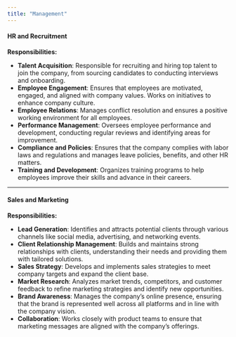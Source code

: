 ```yaml
---
title: "Management"
---
```


#### **HR and Recruitment**

**Responsibilities:**

- **Talent Acquisition**: Responsible for recruiting and hiring top talent to join the company, from sourcing candidates to conducting interviews and onboarding.
- **Employee Engagement**: Ensures that employees are motivated, engaged, and aligned with company values. Works on initiatives to enhance company culture.
- **Employee Relations**: Manages conflict resolution and ensures a positive working environment for all employees.
- **Performance Management**: Oversees employee performance and development, conducting regular reviews and identifying areas for improvement.
- **Compliance and Policies**: Ensures that the company complies with labor laws and regulations and manages leave policies, benefits, and other HR matters.
- **Training and Development**: Organizes training programs to help employees improve their skills and advance in their careers.

---

#### **Sales and Marketing**

**Responsibilities:**

- **Lead Generation**: Identifies and attracts potential clients through various channels like social media, advertising, and networking events.
- **Client Relationship Management**: Builds and maintains strong relationships with clients, understanding their needs and providing them with tailored solutions.
- **Sales Strategy**: Develops and implements sales strategies to meet company targets and expand the client base.
- **Market Research**: Analyzes market trends, competitors, and customer feedback to refine marketing strategies and identify new opportunities.
- **Brand Awareness**: Manages the company’s online presence, ensuring that the brand is represented well across all platforms and in line with the company vision.
- **Collaboration**: Works closely with product teams to ensure that marketing messages are aligned with the company’s offerings.
